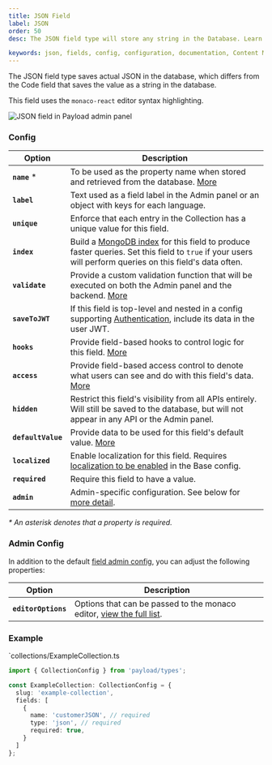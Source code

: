 ```yaml
---
title: JSON Field
label: JSON
order: 50
desc: The JSON field type will store any string in the Database. Learn how to use JSON fields, see examples and options.

keywords: json, fields, config, configuration, documentation, Content Management System, cms, headless, javascript, node, react, express
---
```


<Banner >
  The JSON field type saves actual JSON in the database, which differs from the Code field that saves the value as a string in the database.
</Banner>

This field uses the `monaco-react` editor syntax highlighting.

![JSON field in Payload admin panel](https://user-images.githubusercontent.com/70709113/228347143-4b031d06-0aa2-45bf-bbfd-b716e2d83743.jpg)

### Config

| Option           | Description |
| ---------------- | ----------- |
| **`name`** *         | To be used as the property name when stored and retrieved from the database. [More](/docs/fields/overview#field-names) |
| **`label`**          | Text used as a field label in the Admin panel or an object with keys for each language. |
| **`unique`**         | Enforce that each entry in the Collection has a unique value for this field. |
| **`index`**          | Build a [MongoDB index](https://docs.mongodb.com/manual/indexes/) for this field to produce faster queries. Set this field to `true` if your users will perform queries on this field's data often. |
| **`validate`**       | Provide a custom validation function that will be executed on both the Admin panel and the backend. [More](/docs/fields/overview#validation) |
| **`saveToJWT`**      | If this field is top-level and nested in a config supporting [Authentication](/docs/authentication/config), include its data in the user JWT. |
| **`hooks`**          | Provide field-based hooks to control logic for this field. [More](/docs/fields/overview#field-level-hooks) |
| **`access`**         | Provide field-based access control to denote what users can see and do with this field's data. [More](/docs/fields/overview#field-level-access-control) |
| **`hidden`**         | Restrict this field's visibility from all APIs entirely. Will still be saved to the database, but will not appear in any API or the Admin panel. |
| **`defaultValue`**   | Provide data to be used for this field's default value. [More](/docs/fields/overview#default-values) |
| **`localized`**      | Enable localization for this field. Requires [localization to be enabled](/docs/configuration/localization) in the Base config. |
| **`required`**       | Require this field to have a value. |
| **`admin`**          | Admin-specific configuration. See below for [more detail](#admin-config). |

_\* An asterisk denotes that a property is required._

### Admin Config

In addition to the default [field admin config](/docs/fields/overview#admin-config), you can adjust the following properties:

| Option                 | Description                                                                                                                                                                         |
| ---------------------- | ----------------------------------------------------------------------------------------------------------------------------------------------------------------------------------- |
| **`editorOptions`**    | Options that can be passed to the monaco editor, [view the full list](https://microsoft.github.io/monaco-editor/api/interfaces/monaco.editor.IDiffEditorConstructionOptions.html).  |

### Example

`collections/ExampleCollection.ts
```ts
import { CollectionConfig } from 'payload/types';

const ExampleCollection: CollectionConfig = {
  slug: 'example-collection',
  fields: [
    {
      name: 'customerJSON', // required
      type: 'json', // required
      required: true,
    }
  ]
};
```
